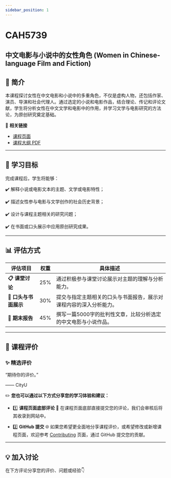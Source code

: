 ```yaml
---
sidebar_position: 1
---
```


# CAH5739
## 中文电影与小说中的女性角色 (Women in Chinese-language Film and Fiction)

## **📘 简介**
本课程探讨女性在中文电影和小说中的多重角色，不仅是虚构人物，还包括作家、演员、导演和社会代理人。通过选定的小说和电影作品，结合理论、传记和评论文献，学生将分析女性在中文文学和电影中的作用，并学习文学与电影研究的方法论，为原创研究奠定基础。

🔗 **相关链接**
- [课程页面](https://www.cityu.edu.hk/catalogue/pg/202425/course/CAH5739.htm)
- [课程大纲 PDF](https://www.cityu.edu.hk/catalogue/pg/202425/course/CAH5739.pdf)

---

## **🎯 学习目标**

完成课程后，学生将能够：

✔️ 解释小说或电影文本的主题、文学或电影特性；

✔️ 描述女性参与电影与文学创作的社会历史背景；

✔️ 设计与课程主题相关的研究问题；

✔️ 在书面或口头展示中应用原创研究成果。

---

## **📊 评估方式**

| **评估项目**           | **权重** | **具体描述**                                                                                       |
|-----------------------|---------|---------------------------------------------------------------------------------------------------|
| **📋 课堂讨论**         | 25%     | 通过积极参与课堂讨论展示对主题的理解与分析能力。                                                       |
| **📂 口头与书面展示**   | 30%     | 提交与指定主题相关的口头与书面报告，展示对课程内容的深入分析能力。                                             |
| **📂 期末报告**         | 45%     | 撰写一篇5000字的批判性文章，比较分析选定的中文电影与小说作品。                                               |

---

## **💬 课程评价**

### ✨ **精选评价**
<div className={commentStyles.commentBox}>
    <p className={commentStyles.commentText}>
        “期待你的评价。”
    </p>
    <p className={commentStyles.commentAuthor}>—— CityU</p>
</div>

✏️ **您也可以通过以下方式分享您的学习体验和建议：**

- 1️⃣ **课程页面底部评论**
💬 在课程页面底部直接提交您的评论，我们会审核后将其收录到网站中。

- 2️⃣ **GitHub 提交**
🌐 如果您希望更全面地分享课程评价，或希望修改或新增课程页面，欢迎参考 [Contributing](https://penjc.github.io/cityU-navigator/contributing) 页面，通过 GitHub 提交您的贡献。

---

## **💡 加入讨论**

在下方评论分享您的评价、问题或经验👇
<Utterances />
